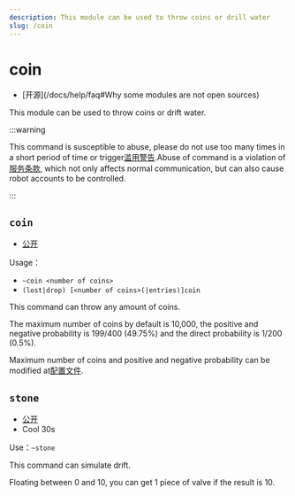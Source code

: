 ```yaml
---
description: This module can be used to throw coins or drill water
slug: /coin
---
```


# coin

-   [开源]\(/docs/help/faq#Why some modules are not open sources)

This module can be used to throw coins or drift water.

:::warning

This command is susceptible to abuse, please do not use too many times in a short period of time or trigger[滥用警告](abuse_warning).Abuse of command is a violation of[服务条款](policy), which not only affects normal communication, but can also cause robot accounts to be controlled.

:::

## `coin`

-   [公开](permissions)

Usage：

-   `~coin <number of coins>`
-   `(lost|drop) [<number of coins>(|entries)]coin`

This command can throw any amount of coins.

The maximum number of coins by default is 10,000, the positive and negative probability is 199/400 (49.75%) and the direct probability is 1/200 (0.5%).

Maximum number of coins and positive and negative probability can be modified at[配置文件](development/config).

## `stone`

-   [公开](permissions)
-   Cool 30s

Use：`~stone`

This command can simulate drift.

Floating between 0 and 10, you can get 1 piece of valve if the result is 10.
